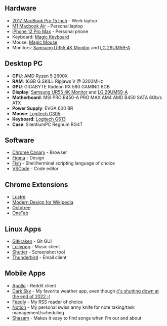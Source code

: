 ## Hardware

- [2017 MacBook Pro 15 Inch](https://www.amazon.com/Apple-i7-7700HQ-Quad-Core-Bluetooth-Refurbished/dp/B07K1KNH29) - Work laptop
- [M1 Macbook Air](https://www.bestbuy.com/site/macbook-air-13-3-laptop-apple-m1-chip-8gb-memory-256gb-ssd-latest-model-space-gray/5721600.p?skuId=5721600) - Personal laptop
- [iPhone 12 Pro Max](https://www.amazon.com/Apple-iPhone-Graphite-Carrier-Subscription/dp/B08L5P2CRK) - Personal phone
- Keyboard: [Magic Keyboard](https://www.apple.com/shop/product/MK2A3LL/A/magic-keyboard-us-english)
- Mouse: [Magic Mouse](https://www.apple.com/shop/product/MK2E3AM/A/magic-mouse)
- Monitors: [Samsung UR55 4K Monitor](https://www.bestbuy.com/site/samsung-ur55-series-28-ips-4k-uhd-monitor-black/6386391.p?skuId=6386391) and [LG 29UM59-A](https://www.amazon.com/gp/product/B071L1KDVB/ref=ppx_yo_dt_b_asin_title_o08_s00?ie=UTF8&psc=1)

## Desktop PC

- **CPU**: AMD Ryzen 5 2600X
- **RAM**: 16GB G.SKILL Ripjaws V @ 3200MHz
- **GPU**: GIGABYTE Radeon RX 580 GAMING 8GB
- **Display**: [Samsung UR55 4K Monitor](https://www.bestbuy.com/site/samsung-ur55-series-28-ips-4k-uhd-monitor-black/6386391.p?skuId=6386391) and [LG 29UM59-A](https://www.amazon.com/gp/product/B071L1KDVB/ref=ppx_yo_dt_b_asin_title_o08_s00?ie=UTF8&psc=1)
- **Motherboard**: MSI PRO B450-A PRO MAX AM4 AMD B450 SATA 6Gb/s ATX
- **Power Supply**: EVGA 600 BR
- **Mouse**: [Logitech G305](https://www.amazon.com/dp/B08D7293XC/?coliid=I1MS32RMOJARLB&colid=1CSW165RQ9BV8&psc=1&ref_=lv_ov_lig_dp_it)
- **Keyboard**: [Logitech G613](https://www.amazon.com/Logitech-G613-Lightspeed-Mechanical-Multihost-Connectivity/dp/B07796MBJ7?ref_=ast_sto_dp&th=1&psc=1)
- **Case**: SilentiumPC Regnum RG4T

## Software

- [Chrome Canary](https://www.google.com/chrome/canary/) - Browser
- [Figma](http://figma.com/) - Design
- [Fish](https://fishshell.com/) - Shell/terminal scripting language of choice 
- [VSCode](https://code.visualstudio.com/) - Code editor

## Chrome Extensions

- [Lustre](https://chrome.google.com/webstore/detail/lustre/cjmfiochlaffhnellbhffgnjocahinnh?hl=en)
- [Modern Design for Wikipedia](https://chrome.google.com/webstore/detail/modern-design-for-wikiped/emdkdnnopdnajipoapepbeeiemahbjcn)
- [Octotree](https://www.octotree.io/)
- [OneTab](https://chrome.google.com/webstore/detail/onetab/chphlpgkkbolifaimnlloiipkdnihall)

## Linux Apps

- [Gitkraken](https://www.gitkraken.com/) - Git GUI
- [Lollypop](https://wiki.gnome.org/Apps/Lollypop) - Music client
- [Shutter](https://shutter-project.org/) - Screenshot tool
- [Thunderbird](https://www.thunderbird.net/en-US/) - Email client


## Mobile Apps

- [Apollo](https://apps.apple.com/us/app/apollo-for-reddit/id979274575) - Reddit client 
- [Dark Sky](https://apps.apple.com/us/app/dark-sky-weather/id517329357) - My favorite weather app, even though [it's shutting down at the end of 2022 :(](https://www.theverge.com/2021/6/10/22527878/dark-sky-apple-ios-app-website-api-shut-down-end-of-2022)
- [Feedly](https://apps.apple.com/us/app/feedly-smart-news-reader/id396069556) - My RSS reader of choice
- [Notion](https://apps.apple.com/us/app/notion-notes-docs-tasks/id1232780281) - My personal swiss army knife for note taking/task management/scheduling
- [Shazam](https://apps.apple.com/us/app/shazam-music-discovery/id284993459) - Makes it easy to find songs when I'm out and about
 